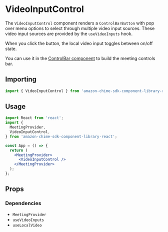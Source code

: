 
<Meta title="SDK Components/MeetingControls/VideoInputControl" />

# VideoInputControl

The `VideoInputControl` component renders a `ControlBarButton` with pop over menu options to select through multiple video input sources.
These video input sources are provided by the `useVideoInputs` hook.

When you click the button, the local video input toggles between on/off state.

You can use it in the [ControlBar component](/docs/ui-components-controlbar--control-bar) to build the meeting controls bar.

## Importing

```javascript
import { VideoInputControl } from 'amazon-chime-sdk-component-library-react';
```

## Usage

```jsx
import React from 'react';
import {
  MeetingProvider,
  VideoInputControl,
} from 'amazon-chime-sdk-component-library-react';

const App = () => {
  return (
    <MeetingProvider>
      <VideoInputControl />
    </MeetingProvider>
  );
};
```

## Props

<Props of={VideoInputControl} />

### Dependencies

- `MeetingProvider`
- `useVideoInputs`
- `useLocalVideo`
